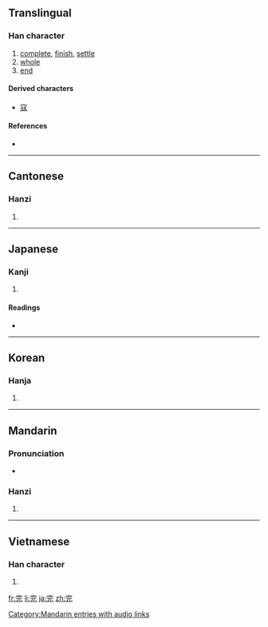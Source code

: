 ==Translingual==

===Han character===
{{Han char|rn=40|rad=宀|as=04|sn=7|four=3021<sub>1</sub>|canj=十一一山 (JMMU)}}

# [[complete]], [[finish]], [[settle]]
# [[whole]]
# [[end]]

====Derived characters====
{{rfc-header|Derived characters|lang=mul}}
* [[寇]]

====References====
* {{Han ref|kx=0282.130|dkj=07079|dj=0555.010|hdz=20914.020|uh=5B8C|ud=23436|bh=A7B9|bd=42937}}

----

==Cantonese==

===Hanzi===
{{yue-hanzi|jyut=|y=yun4}}

# {{defn|Cantonese|sort=宀04}}

----

==Japanese==

===Kanji===
{{ja-kanji|grade=4|rs=宀04}}

# {{defn|Japanese}}

====Readings====
* {{ja-readings|on=[[かん]] (kan)|kun=[[まったい]] (mattai), [[まっとうする]] (mattousuru)}}

----

==Korean==

===Hanja===
{{ko-hanja|hangeul=완|rv=wan|mr=wan}}

# {{defn|Korean|sort=宀04}}

----

==Mandarin==

===Pronunciation===
* {{audio|zh-wán.ogg|audio}}

===Hanzi===
{{cmn-hanzi|pin=[[wán]] ([[wan2]])|wg=wan<sup>2</sup>}}

# {{defn|Mandarin|sort=宀04}}

[[Category:Mandarin entries with audio links]]

----

==Vietnamese==

===Han character===
{{vi-hantu|[[hoàn]]|rs=宀04}}

# {{defn|Vietnamese|sort=宀04}}

[[fr:完]]
[[li:完]]
[[ja:完]]
[[zh:完]]